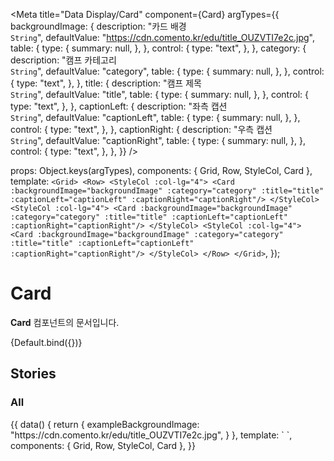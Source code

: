 
<Meta
  title="Data Display/Card"
  component={Card}
  argTypes={{
    backgroundImage: {
      description: "카드 배경<br/>`String`",
      defaultValue: "https://cdn.comento.kr/edu/title_OUZVTI7e2c.jpg",
      table: {
        type: {
          summary: null,
        },
      },
      control: {
        type: "text",
      },
    },
    category: {
      description: "캠프 카테고리<br/>`String`",
      defaultValue: "category",
      table: {
        type: {
          summary: null,
        },
      },
      control: {
        type: "text",
      },
    },
    title: {
      description: "캠프 제목<br/>`String`",
      defaultValue: "title",
      table: {
        type: {
          summary: null,
        },
      },
      control: {
        type: "text",
      },
    },
    captionLeft: {
      description: "좌측 캡션<br/>`String`",
      defaultValue: "captionLeft",
      table: {
        type: {
          summary: null,
        },
      },
      control: {
        type: "text",
      },
    },
    captionRight: {
      description: "우측 캡션<br/>`String`",
      defaultValue: "captionRight",
      table: {
        type: {
          summary: null,
        },
      },
      control: {
        type: "text",
      },
    },
  }}
/>

  props: Object.keys(argTypes),
  components: { Grid, Row, StyleCol, Card },
  template: `
        <Grid>
            <Row>
                <StyleCol :col-lg="4">
                    <Card :backgroundImage="backgroundImage" :category="category" :title="title" :captionLeft="captionLeft" :captionRight="captionRight"/>
                </StyleCol>
                <StyleCol :col-lg="4">
                    <Card :backgroundImage="backgroundImage" :category="category" :title="title" :captionLeft="captionLeft" :captionRight="captionRight"/>
                </StyleCol>
                <StyleCol :col-lg="4">
                    <Card :backgroundImage="backgroundImage" :category="category" :title="title" :captionLeft="captionLeft" :captionRight="captionRight"/>
                </StyleCol>
            </Row>
        </Grid>
        `,
});

# Card

**Card** 컴포넌트의 문서입니다.

<Story name="Default">{Default.bind({})}</Story>

<ArgsTable story="Default" />

## Stories

### All

<Canvas>
  <Story name="All">
    {{
      data() {
        return {
            exampleBackgroundImage: "https://cdn.comento.kr/edu/title_OUZVTI7e2c.jpg",
        }
      },
      template: `
                <Grid>
                    <Row>
                        <StyleCol :col-lg="4">
                            <Card :backgroundImage="exampleBackgroundImage" category="category" title="title" captionLeft="captionLeft" captionRight="captionRight"/>
                        </StyleCol>
                        <StyleCol :col-lg="4">
                            <Card :backgroundImage="exampleBackgroundImage" category="category" title="title" captionLeft="captionLeft" captionRight="captionRight"/>
                        </StyleCol>
                        <StyleCol :col-lg="4">
                            <Card :backgroundImage="exampleBackgroundImage" category="category" title="title" captionLeft="captionLeft" captionRight="captionRight"/>
                        </StyleCol>
                    </Row>
                </Grid>
            `,
      components: { Grid, Row, StyleCol, Card },
    }}
  </Story>
</Canvas>
